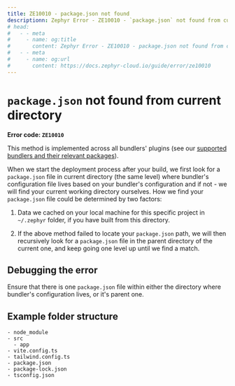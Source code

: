 ```yaml
---
title: ZE10010 - package.json not found 
descriptionn: Zephyr Error - ZE10010 - `package.json` not found from current directory or context
# head: 
#   - - meta
#     - name: og:title
#       content: Zephyr Error - ZE10010 - package.json not found from current directory
#   - - meta
#     - name: og:url 
#       content: https://docs.zephyr-cloud.io/guide/error/ze10010
---
```


# `package.json` not found from current directory 

**Error code: `ZE10010`**

This method is implemented across all bundlers' plugins (see our [supported bundlers and their relevant packages](/guide/supported)). 

When we start the deployment process after your build, we first look for a `package.json` file in current directory (the same level) where bundler's configuration file lives based on your bundler's configuration and if not - we will find your current working directory ourselves. How we find your `package.json` file could be determined by two factors: 

1. Data we cached on your local machine for this specific project in `~/.zephyr` folder, if you have built from this directory. 

2. If the above method failed to locate your `package.json` path, we will then recursively look for a `package.json` file in the parent directory of the current one, and keep going one level up until we find a match. 

## Debugging the error 

Ensure that there is one `package.json` file within either the directory where bundler's configuration lives, or it's parent one. 

## Example folder structure

```
- node_module
- src
  - app
- vite.config.ts
- tailwind.config.ts
- package.json
- package-lock.json
- tsconfig.json

```
